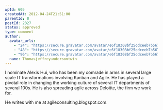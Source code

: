 ```yaml
---
wpId: 605
createdAt: 2012-04-24T21:51:00
parentId: 0
postId: 2327
status: approved
type: comment
author:
  avatar_urls:
    - "24": "https://secure.gravatar.com/avatar/e6f18308bf25cdceeb7b56745e4ebcf7?s=24&d=mm&r=g"
    - "48": "https://secure.gravatar.com/avatar/e6f18308bf25cdceeb7b56745e4ebcf7?s=48&d=mm&r=g"
    - "96": "https://secure.gravatar.com/avatar/e6f18308bf25cdceeb7b56745e4ebcf7?s=96&d=mm&r=g"
  name: Thomasjeffreyandersontwin
---
```


I nominate Alexis Hui, who has been my comrade in arms in several large scale IT transformations involving Kanban and Agile. He has played a pivotal role in changing the working culture of several IT departments of several 100s. He is also spreading agile across Deloitte, the firm we work for.

He writes with me at agileconsulting.blogspot.com.